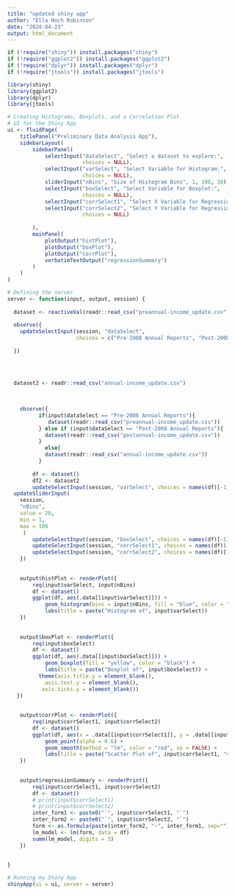 ---
title: "updated shiny app"
author: "Ella Hoch Robinson"
date: "2024-04-23"
output: html_document
---

```{r}
if (!require("shiny")) install.packages("shiny")
if (!require("ggplot2")) install.packages("ggplot2")
if (!require("dplyr")) install.packages("dplyr")
if (!require("jtools")) install.packages("jtools")

library(shiny)
library(ggplot2)
library(dplyr)
library(jtools)
```


```{r}
# Creating Histograms, Boxplots, and a Correlation Plot
# UI for the Shiny App
ui <- fluidPage(
    titlePanel("Preliminary Data Analysis App"),
    sidebarLayout(
        sidebarPanel(
            selectInput("dataSelect", "Select a dataset to explore:",
                        choices = NULL),
            selectInput("varSelect", "Select Variable for Histogram:", 
                        choices = NULL), 
            sliderInput("nBins", "Size of Histogram Bins", 1, 100, 30),
            selectInput("boxSelect", "Select Variable for Boxplot:", 
                        choices = NULL), 
            selectInput("corrSelect1", "Select X Variable for Regression:",                                      choices = NULL),
            selectInput("corrSelect2", "Select Y Variable for Regression:", 
                        choices = NULL)
            
        ),
        mainPanel(
            plotOutput("histPlot"),
            plotOutput("boxPlot"),
            plotOutput("corrPlot"),
            verbatimTextOutput("regressionSummary")
        )
    )
)
```

```{r}
# Defining the server
server <- function(input, output, session) {
  
  dataset <- reactiveVal(readr::read_csv("preannual-income_update.csv"))
  
  observe({
    updateSelectInput(session, "dataSelect", 
                      choices = c("Pre-2008 Annual Reports", "Post-2008 Annual Reports", "All Years Annual Reports"))
    
  })
  
  

  
  dataset2 <- readr::read_csv("annual-income_update.csv")

    
    
    observe({
          if(input$dataSelect == "Pre-2008 Annual Reports"){
             dataset(readr::read_csv("preannual-income_update.csv"))
          } else if (input$dataSelect == "Post-2008 Annual Reports"){
            dataset(readr::read_csv("postannual-income_update.csv"))
          }
            else{
            dataset(readr::read_csv("annual-income_update.csv"))
          }
      
        df <- dataset()
        df2 <- dataset2
        updateSelectInput(session, "varSelect", choices = names(df)[-1])
  updateSliderInput(
    session, 
    "nBins", 
    value = 20, 
    min = 1, 
    max = 100
     )
        updateSelectInput(session, "boxSelect", choices = names(df)[-1])
        updateSelectInput(session, "corrSelect1", choices = names(df))
        updateSelectInput(session, "corrSelect2", choices = names(df)[-1])
    })
    
    
    output$histPlot <- renderPlot({
        req(input$varSelect, input$nBins)
        df <- dataset()
        ggplot(df, aes(.data[[input$varSelect]])) + 
            geom_histogram(bins = input$nBins, fill = "blue", color = "black") +
            labs(title = paste("Histogram of", input$varSelect))
    }) 
    
    
    output$boxPlot <- renderPlot({
        req(input$boxSelect)
        df <- dataset()
        ggplot(df, aes(.data[[input$boxSelect]])) + 
            geom_boxplot(fill = "yellow", color = "black") +
            labs(title = paste("Boxplot of", input$boxSelect)) +
          theme(axis.title.y = element_blank(),
            axis.text.y = element_blank(),
           axis.ticks.y = element_blank())
   })
    
    
    output$corrPlot <- renderPlot({
        req(input$corrSelect1, input$corrSelect2)
        df <- dataset()
        ggplot(df, aes(x = .data[[input$corrSelect1]], y = .data[[input$corrSelect2]])) +
            geom_point(alpha = 0.6) +
            geom_smooth(method = "lm", color = "red", se = FALSE) +
            labs(title = paste("Scatter Plot of", input$corrSelect1, "vs", input$corrSelect2))
    })
    
    
    output$regressionSummary <- renderPrint({
        req(input$corrSelect1, input$corrSelect2)
        df <- dataset()
        # print(input$corrSelect1)
        # print(input$corrSelect2)
        inter_form1 <- paste0("`", input$corrSelect1, "`")
        inter_form2 <- paste0("`", input$corrSelect2, "`")
        form <- as.formula(paste(inter_form2, "~", inter_form1, sep=""))
        lm_model <- lm(form, data = df)
        summ(lm_model, digits = 3)
    })
    
  
}
```

```{r}
# Running my Shiny App
shinyApp(ui = ui, server = server)
```

